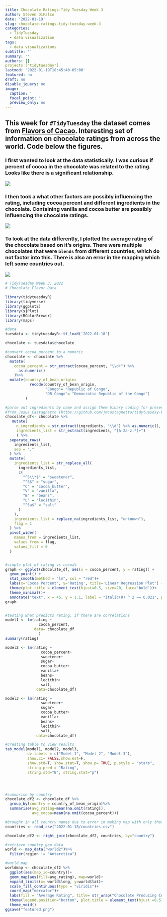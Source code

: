 ```yaml
---
title: Chocolate Ratings-Tidy Tuesday Week 3
author: Steven DiFalco
date: '2022-01-19'
slug: chocolate-ratings-tidy-tuesday-week-3
categories:
  - TidyTuesday
  - data visualization
tags:
  - data visualizations
subtitle: ''
summary: ''
authors: []
projects:["tidytuesday"]
lastmod: '2022-01-19T18:45:40-05:00'
featured: no
draft: no
disable_jquery: no
image:
  caption: ''
  focal_point: ''
  preview_only: no
---
```

<h2> This week for `#TidyTuesday` the dataset comes from [Flavors of Cacao](http://flavorsofcacao.com/chocolate_database.html). Interesting set of information on chocolate ratings from across the world. Code below the figures. </h2>

<h3> I first wanted to look at the data statistically. I was curious if percent of cocoa in the chocolate was related to the rating. Looks like there is a significant relationship. </h3>

![](lm.png)

<h3> I then took a what other factors are possibly influencing the rating, including cocoa percent and different ingredients in the chocolate. Containing vanilla and cocoa butter are possibly influencing the chocolate ratings. </h3> 

![](regression.png)

<h3> To look at the data differently, I plotted the average rating of the chocolate based on it's origins. There were multiple chocolates that were `blends` from different countries, which do not factor into this. There is also an error in the mapping which left some countries out. </h3> 

![](featured.png)




```r
# TidyTuesday Week 3, 2022
# Chocolate Flavor Data

library(tidytuesdayR)
library(tidyverse)
library(ggplot2)
library(sjPlot)
library(RColorBrewer)
library(maps)

#data
tuesdata <- tidytuesdayR::tt_load('2022-01-18')

chocolate <- tuesdata$chocolate

#convert cocoa_percent to a numeric
chocolate <- chocolate %>%
  mutate(
    cocoa_percent = str_extract(cocoa_percent, "\\d+") %>%
      as.numeric()
    )%>%
  mutate(country_of_bean_origin=
           recode(country_of_bean_origin,
                  "Congo"= "Republic of Congo",
                  "DR Congo"= "Democratic Republic of the Congo")
         )

#parse out ingredients by name and assign them binary coding for presence/absence
#from Jesus Castagnetto (https://github.com/jmcastagnetto/tidytuesday-kludges/blob/main/2022-01-18_chocolate/01-get-data.R)
chocolate_df<- chocolate %>%
   mutate(
     n_ingredients = str_extract(ingredients, "\\d") %>% as.numeric(),
     ingredients_list = str_extract(ingredients, "[A-Za-z,*]+")
     ) %>%
  separate_rows(
    ingredients_list,
    sep = ","
  ) %>%
  mutate(
    ingredients_list = str_replace_all(
      ingredients_list,
      c(
        "^S\\*$" = "sweetener",
        "^S$" = "sugar",
        "C" = "cocoa_butter",
        "V" = "vanilla",
        "B" = "beans",
        "L" = "lecithin",
        "^Sa$" = "salt"
      )
    ),
    ingredients_list = replace_na(ingredients_list, "unknown"),
    flag = 1
  ) %>%
  pivot_wider(
    names_from = ingredients_list,
    values_from = flag,
    values_fill = 0
  )


#simple plot of rating vs cocoa%
graph <- ggplot(chocolate_df, aes(x = cocoa_percent, y = rating)) +
  geom_point() +
  stat_smooth(method = "lm", col = "red")+
  labs(x='Cocoa Percent', y='Rating', title='Linear Regression Plot') +
  theme(plot.title = element_text(hjust=0.5, size=20, face='bold'))+
  theme_minimal()+
  annotate("text", x = 45, y = 1.1, label = "italic(R) ^ 2 == 0.021", parse= TRUE)
graph


#testing what predicts rating, if there are correlations
model1 <- lm(rating ~
               cocoa_percent,
             data= chocolate_df
               )
summary(rating)

model2 <- lm(rating ~
                cocoa_percent+
                sweetener+
                sugar+
                cocoa_butter+
                vanilla+
                beans+
                lecithin+
                salt,
              data=chocolate_df)

model3 <- lm(rating ~
                sweetener+
                sugar+
                cocoa_butter+
                vanilla+
                beans+
                lecithin+
                salt,
              data=chocolate_df)

#creating table to view results
tab_model(model1, model2, model3,
          dv.labels = c("Model 1", "Model 2", "Model 3"),
          show.ci= FALSE,show.est=F,
          show.std=T, show.stat=T, show.p= TRUE, p.style = "stars",
          string.pred = "Rating",
          string.std="B", string.stat="p")




#summarise by country
chocolate_df2 <- chocolate_df %>%
  group_by(country = country_of_bean_origin)%>%
  summarise(avg_rating=mean(na.omit(rating)),
            avg_cocoa=mean(na.omit(cocoa_percent)))

#brought in all country names due to error in making map with only those that export cocoa beans
countries <- read_csv("2022-01-18/countries.csv")

chocolate_df2 <- right_join(chocolate_df2, countries, by="country")

#retrieve country geo data
world <- map_data("world2")%>%
  filter(region != "Antarctica")

#world map
worldmap <- chocolate_df2 %>%
  ggplot(aes(map_id=country))+
  geom_map(aes(fill=avg_rating), map=world)+
  expand_limits(x= world$long, y=world$lat)+
  scale_fill_continuous(type = "viridis")+
  coord_map("mercator")+
  labs(fill = "Average Rating", title= str_wrap("Chocolate Producing Countries and Average Rating of their Chocolates", 30))+
  theme(legend.position="bottom", plot.title = element_text(hjust =0.5))+
  theme_void()
ggsave("featured.png")

```
